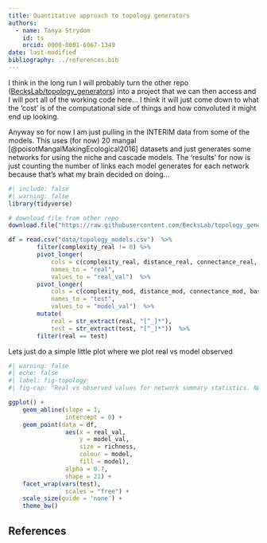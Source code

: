 ```yaml
---
title: Quantitative approach to topology generators
authors:
  - name: Tanya Strydom
    id: ts
    orcid: 0000-0001-6067-1349
date: last-modified
bibliography: ../references.bib
---
```


I think in the long run I will probably turn the other repo ([BecksLab/topology_generators](https://github.com/BecksLab/topology_generators)) into a project that we can then access and I will port all of the working code here... I think it will just come down to what the 'cost' is of the computational side of things and how convoluted it might end up looking.

Anyway so for now I am just pulling in the INTERIM data from some of the models. This uses (for now) 20 mangal [@poisotMangalMakingEcological2016] datasets and just generates some networks for using the niche and cascade models. The 'results' for now is just counting the number of links each model generates for each network because that's what my brain decided on doing...

```r
#| include: false
#| warning: false
library(tidyverse)

# download file from other repo
download.file("https://raw.githubusercontent.com/BecksLab/topology_generators/main/data/topology_summary.csv", "../notebooks/data/topology_models.csv")

df = read.csv("data/topology_models.csv")  %>% 
        filter(complexity_real != 0) %>%
        pivot_longer(
            cols = c(complexity_real, distance_real, connectance_real, basal_real), 
            names_to = "real",
            values_to = "real_val")  %>% 
        pivot_longer(
            cols = c(complexity_mod, distance_mod, connectance_mod, basal_mod), 
            names_to = "test",
            values_to = "model_val")  %>% 
        mutate(
            real = str_extract(real, "[^_]*"),
            test = str_extract(test, "[^_]*"))  %>% 
        filter(real == test)
```

Lets just do a simple little plot where we plot real vs model observed

```r
#| warning: false
#| echo: false
#| label: fig-topology
#| fig-cap: "Real vs observed values for network summary statistics. Note here that 'basal' is calculated as the proportion of species that have a generality value of zero *i.e.,* are basal AFAIK"

ggplot() +
    geom_abline(slope = 1,
                intercept = 0) +
    geom_point(data = df,
                aes(x = real_val,
                    y = model_val,
                    size = richness,
                    colour = model,
                    fill = model),
                alpha = 0.7,
                shape = 21) +
    facet_wrap(vars(test),
                scales = "free") +
    scale_size(guide = 'none') +
    theme_bw()

```

## References {.unnumbered}

::: {#refs}
:::
